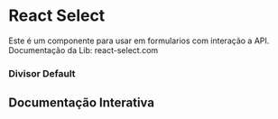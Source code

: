 

<Meta of={Story} />


# React Select

Este é um componente para usar em formularios com interação a API.
Documentação da Lib: react-select.com

### Divisor Default

## Documentação Interativa

<Primary />
<Controls />
